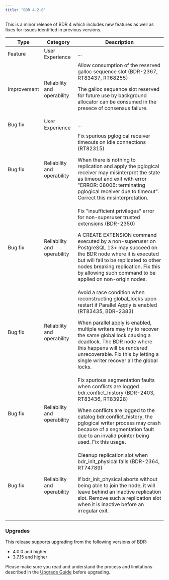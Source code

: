```yaml
---
title: "BDR 4.2.0"
---
```


This is a minor release of BDR 4 which includes new features as well
as fixes for issues identified in previous versions.


| Type | Category | Description |
| ---- | -------- | ----------- |
| Feature | User Experience | ... |
| Improvement | Reliability and operability | Allow consumption of the reserved galloc sequence slot (BDR-2367, RT83437, RT68255) <p> The galloc sequence slot reserved for future use by background allocator can be consumed in the presece of consensus failure. </p>
| Bug fix | User Experience | ... |
| Bug fix | Reliability and operability | Fix spurious pglogical receiver timeouts on idle connections (RT82315) <p> When there is nothing to replication and apply the pglogical receiver may misinterpret the state as timeout and exit with error "ERROR:  08006: terminating pglogical receiver due to timeout". Correct this misinterpretation. </p>
| Bug fix | Reliability and operability | Fix "insufficient privileges" error for non-superuser trusted extensions (BDR-2350) <p> A CREATE EXTENSION command executed by a non-superuser on PostgreSQL 13+ may succeed on the BDR node where it is executed but will fail to be replicated to other nodes breaking replication. Fix this by allowing such command to be applied on non-origin nodes.</p>
| Bug fix | Reliability and operability | Avoid a race condition when reconstructing global_locks upon restart if Parallel Apply is enabled (RT83435, BDR-2383) <p> When parallel apply is enabled, multiple writers may try to recover the same global lock causing a deadlock. The BDR node where this happens will be rendered unrecoverable. Fix this by letting a single writer recover all the global locks. </p>
| Bug fix | Reliability and operability | Fix spurious segmentation faults when conflicts are logged bdr.conflict_history  (BDR-2403, RT83436, RT83928) <p>   When conflicts are logged to the catalog bdr.conflict_history, the pglogical writer process may crash because of a segmentation fault due to an invalid pointer being used. Fix this usage. </p>
| Bug fix | Reliability and operability | Cleanup replication slot when bdr_init_physical fails (BDR-2364, RT74789) <p>   If bdr_init_physical aborts without being able to join the node, it will leave behind an inactive replication slot. Remove such a replication slot when it is inactive before an irregular exit. </p>

### Upgrades

This release supports upgrading from the following versions of BDR:

-   4.0.0 and higher
-   3.7.15 and higher

Please make sure you read and understand the process and limitations described
in the [Upgrade Guide](/pgd/latest/upgrades/) before upgrading.
